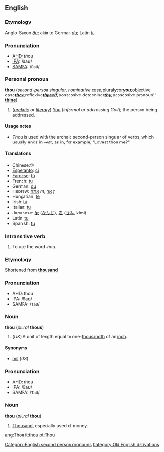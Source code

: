 ==English==
===Etymology===
Anglo-Saxon ''[[ðu]]''; akin to German ''[[du]]''; Latin ''[[tu]]''

===Pronunciation===
*[[AHD]]: <i>th</i>ou
*[[IPA]]: /&eth;a&#650;/
*[[SAMPA]]: /<tt>DaU</tt>/

===Personal pronoun===
'''thou''' (''second-person singular, nominative case; ''plural'' '''[[ye]]''' ''or'' '''[[you]]'''; ''objective case'' '''[[thee]]'''; ''reflexive'' '''[[thyself]]'''; ''possessive determiner'' '''[[thy]]'''; ''possessive pronoun'' '''[[thine]]''')
#(''[[archaic]] or [[literary]]'') [[You]] (''informal or addressing God''); the person being addressed.

====Usage notes====
*''Thou'' is used with the archaic second-person singular of verbs, which usually ends in ''-est'', as in, for example, "Lovest thou me?"

====Translations====
*Chinese:[[你]]
*[[Esperanto]]: [[ci]]
*[[Faroese]]: [[tú]]
*French: [[tu#French|tu]]
*German: [[du]]
*Hebrew: [[אתה]] ''m'', [[את]] ''f''
*Hungarian: [[te]]
*Irish: [[tú]]
*Italian: [[tu#Italian|tu]]
*Japanese: [[汝]] ([[なんじ]]), [[君]] ([[きみ]], kimi)
*Latin: [[tu#Latin|tu]]
*Spanish: [[tu#Spanish|tu]]

===Intransitive verb===
{{en-infl-reg-consonant|thou||}}

#To use the word ''thou''.

===Etymology===
Shortened from '''[[thousand]]'''

===Pronunciation===
*AHD: thou
*IPA: /&theta;a&#650;/
*SAMPA: /<tt>TaU</tt>/

===Noun===
'''thou''' (''plural'' '''thous''')

#(''UK'') A unit of length equal to one-[[thousandth]] of an [[inch]].

====Synonyms====
*[[mil]] (''US'')

===Pronunciation===
*AHD: thou
*IPA: /&theta;a&#650;/
*SAMPA: /<tt>TaU</tt>/

===Noun===
'''thou''' (''plural'' '''thou''')<!--plural same as singular-->

#{{slang}} [[Thousand]], especially used of money.

[[Category:English second person pronouns]]
[[Category:Old English derivations]]

[[ang:Thou]]
[[it:thou]]
[[pt:Thou]]
